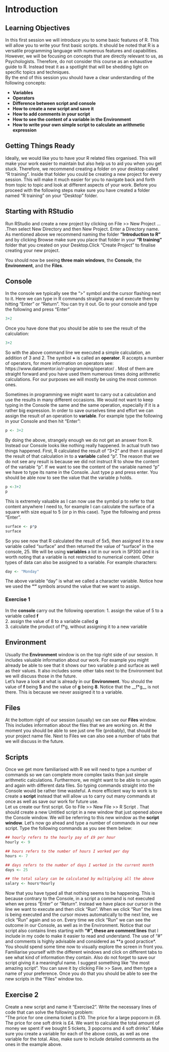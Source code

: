 # Introduction


## Learning Objectives

In this first session we will introduce you to some basic features of R. This will allow you to write your first basic scripts. It should be noted that R is a versatile programming language with numerous features and capabilities. However, we will be focusing on concepts that are directly relevant to us, as Psychologists. Therefore, do not consider this course as an exhaustive guide to R. Instead treat it as a spotlight that will be shedding light on specific topics and techniques.   
By the end of this session you should have a clear understanding of the following concepts:  
   
* **Variables**   
* **Operators**   
* **Difference between script and console** 
* **How to create a new script and save it**
* **How to add comments in your script**
* **How to see the content of a variable in the Environment**
* **How to write your own simple script to calculate an arithmetic expression**


    
## Getting Things Ready   
   
Ideally, we would like you to have your R related files organised. This will make your work easier to maintain but also help us to aid you when you get stuck. Therefore, we recommend creating a folder on your desktop called "R training". Inside that folder you could be creating a new project for every session. This will make it much easier for you to navigate back and forth from topic to topic and look at different aspects of your work. Before you proceed with the following steps make sure you have created a folder named "R training" on your "Desktop" folder.  
    
## Starting with RStudio  
Run RStudio and create a new project by clicking on File >> New Project ... .Then select New Directory and then New Project. Enter a Directory name. As mentioned above we recommend naming the folder **"Introduction to R"** and by clicking Browse make sure you place that folder in your **"R training"** folder that you created on your Desktop.Click "Create Project" to finalise creating your new project.  

You should now be seeing **three main windows**, the **Console**, the **Environment**, and the **Files**. 
  
## Console  
In the console we typically see the ">" symbol and the cursor flashing next to it. Here we can type in R commands straight away and execute them by hitting "Enter" or "Return".
You can try it out. Go to your console and type the following and press "Enter"

```r
3+2
```

Once you have done that you should be able to see the result of the calculation:

```r
3+2
```

So with the above command line we executed a simple calculation, an addition of 3 and 2. The symbol **+** is called an **operator**. R accepts a number of operators, for more information on operators see: https://www.datamentor.io/r-programming/operator/ . Most of them are straight forward and you have used them numerous times doing arithmetic calculations. For our purposes we will mostly be using the most common ones.  

Sometimes in programming we might want to carry out a calculation and use the results in many different occasions. We would not want to keep typing in the Console the same and the same operation, especially if it is a rather big expression. In order to save ourselves time and effort we can assign the result of an operation to **variable**. For example type the following in your Console and then hit "Enter":
```r
p <- 3+2
```

By doing the above, strangely enough we do not get an answer from R. Instead our Console looks like nothing really happened. In actual truth two things happened. First, R calculated the result of "3+2" and then it assigned the result of that calculation in to a **variable** called "p". The reason that we do not see any result is because we did not instruct R to show the content of the variable "p". If we want to see the content of the variable named "p" we have to type its name in the Console. Just type p and press enter. You should be able now to see the value that the variable p holds.

```r
p <-3+2
p
```

This is extremely valuable as I can now use the symbol p to refer to that content anywhere I need to, for example I can calculate the surface of a square with size equal to 5 (or p in this case). Type the following and press "Enter".

```r
surface <- p*p
surface
```  

So you see now that R calculated the result of 5x5, then assigned it to a new variable called "surface" and then returned the value of "surface" in the console, 25. We will be using **variables** a lot in our work in SP300 and it is worth noting that a variable is not restricted to numerical content. Other types of data can also be assigned to a variable. For example characters:

```r
day <- "Monday"
```

The above variable "day" is what we called a character variable. Notice how we used the **""** symbols around the value that we want to assign. 

### Exercise 1

In the **console** carry out the following operation:
1. assign the value of 5 to a variable called **f**  
2. assign the value of 8 to a variable called **g**  
3. calculate the product of f*g, without assigning it to a new variable  

## Environment  
Usually the **Environment** window is on the top right side of our session. It includes valuable information about our work. For example you might already be able to see that it shows our two variable p and surface as well as their values. It also includes some other tabs next to the Environment but we will discuss those in the future.  
Let's have a look at what is already in our **Environment**. You should the value of **f** being **5** and the value of **g** being **8**. Notice that the __f*g__ is not there. This is because we never assigned it to a variable.

## Files   
At the bottom right of our session (usually) we can see our **Files** window. This includes information about the files that we are working on. At the moment you should be able to see just one file (probably), that should be your project name file. Next to Files we can also see a number of tabs that we will discuss in the future.

## Scripts

Once we get more familiarised with R we will need to type a number of commands so we can complete more complex tasks than just simple arithmetic calculations. Furthermore, we might want to be able to run again and again with different data files. So typing commands straight into the Console would be rather time wasteful. A more efficient way to work is to create a **script** instead that will allow us to carry out many commands at once as well as save our work for future use.  
Let us create our first script. Go to File >> New File >> R Script . That should create a new Untitled script in a new window that just opened above the Console window. We will be referring to this new window as the **script window**. Let's now go ahead and type a number of commands in our new script. Type the following commands as you see them below:

```r
## hourly refers to the hourly pay of £9 per hour
hourly <- 9

## hours refers to the number of hours I worked per day
hours <- 7

## days refers to the number of days I worked in the current month
days <- 25

## the total salary can be calculated by multiplying all the above
salary <- hours*hourly
```

Now that you have typed all that nothing seems to be happening. This is because contrary to the Console, in a script a command is not executed when we press "Enter" or "Return". Instead we have place our cursor in the line we want to execute and then click "Run". When we click "Run" the lines is being executed and the cursor moves automatically to the next line, we click "Run" again and so on. Every time we click "Run" we can see the outcome in our Console, as well as in the Environment. Notice that our script also contains lines starting with **"#", these are comment lines** that I include in my code to make it easier to read and understand. The use of "#" and comments is highly advisable and considered as **a good practice*. You should spend some time now to visually explore the screen in front you. Familiarise yourself with the different windows and click on different tabs to see what kind of information they contain. Also do not forget to save our script giving it a meaningful name. I suggest something like "the most amazing script". You can save it by clicking File >> Save, and then type a name of your preference. Once you do that you should be able to see the new scripts in the "Files" window too.  

## Exercise 2

Create a new script and name it "Exercise2". Write the necessary lines of code that can solve the following problem:  
"The price for one cinema ticket is £10. The price for a large popcorn in £8. The price for one soft drink is £4. We want to calculate the total amount of money we spent if we bought 5 tickets, 3 popcorns and 4 soft drinks". Make sure you create a variable for each of the above costs, as well as one variable for the total. Also, make sure to include detailed comments as the ones in the example above.

